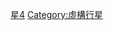 {{noteTA
|G1 = 星際大戰
}}

[[Category:星際大戰|星4]]
[[Category:虛構行星|Category:虛構行星]]

{{Commonscat|Star Wars planets}}